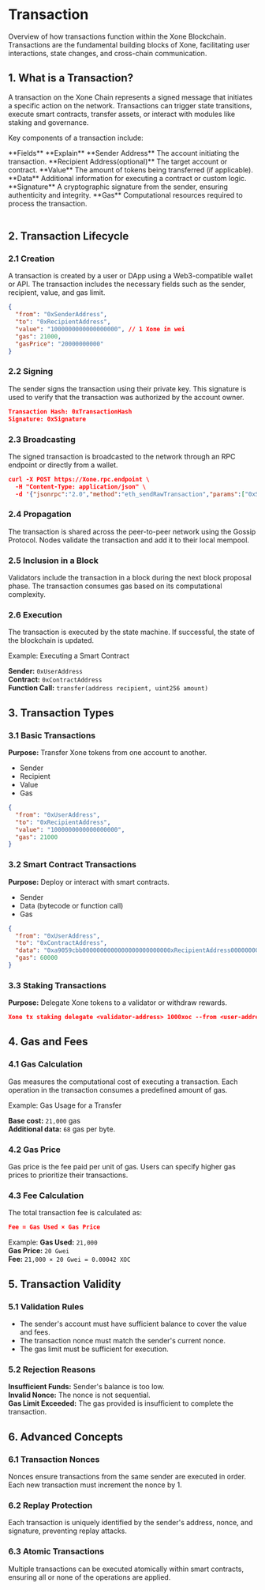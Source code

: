 
# Transaction

Overview of how transactions function within the Xone Blockchain. Transactions are the fundamental building blocks of Xone, facilitating user interactions, state changes, and cross-chain communication.

## 1. What is a Transaction?

A transaction on the Xone Chain represents a signed message that initiates a specific action on the network. Transactions can trigger state transitions, execute smart contracts, transfer assets, or interact with modules like staking and governance.

Key components of a transaction include:

<div className="overflow-x-auto">
<Table removeWrapper aria-label="Example static collection table" className="mt-2">
  <TableHeader>
    <TableColumn>**Fields**</TableColumn>
    <TableColumn>**Explain**</TableColumn>
  </TableHeader>
  <TableBody>
    <TableRow key="1">
      <TableCell>**Sender Address**</TableCell>
      <TableCell>The account initiating the transaction.</TableCell>
    </TableRow>
    <TableRow key="2">
      <TableCell>**Recipient Address(optional)**</TableCell>
      <TableCell>The target account or contract.</TableCell>
    </TableRow>
    <TableRow key="3">
      <TableCell>**Value**</TableCell>
      <TableCell>The amount of tokens being transferred (if applicable).</TableCell>
    </TableRow>
    <TableRow key="4">
      <TableCell>**Data**</TableCell>
      <TableCell>Additional information for executing a contract or custom logic.</TableCell>
    </TableRow>
    <TableRow key="5">
      <TableCell>**Signature**</TableCell>
      <TableCell>A cryptographic signature from the sender, ensuring authenticity and integrity.</TableCell>
    </TableRow>
    <TableRow key="6">
      <TableCell>**Gas**</TableCell>
      <TableCell>Computational resources required to process the transaction.</TableCell>
    </TableRow>
  </TableBody>
</Table>
</div>

## 2. Transaction Lifecycle

### 2.1 Creation
A transaction is created by a user or DApp using a Web3-compatible wallet or API. The transaction includes the necessary fields such as the sender, recipient, value, and gas limit.

```json showLineNumbers copy filename="Sending Tokens.json"
{
  "from": "0xSenderAddress",
  "to": "0xRecipientAddress",
  "value": "1000000000000000000", // 1 Xone in wei
  "gas": 21000,
  "gasPrice": "20000000000"
}
```

### 2.2 Signing
The sender signs the transaction using their private key. This signature is used to verify that the transaction was authorized by the account owner.

```json showLineNumbers copy filename="Signing the Transaction.json"
Transaction Hash: 0xTransactionHash
Signature: 0xSignature
```

### 2.3 Broadcasting
The signed transaction is broadcasted to the network through an RPC endpoint or directly from a wallet.

```json showLineNumbers copy filename="Sending a Transaction.json"
curl -X POST https://Xone.rpc.endpoint \
  -H "Content-Type: application/json" \
  -d '{"jsonrpc":"2.0","method":"eth_sendRawTransaction","params":["0xSignedTransaction"],"id":1}'
```

### 2.4 Propagation
The transaction is shared across the peer-to-peer network using the Gossip Protocol. Nodes validate the transaction and add it to their local mempool.

### 2.5 Inclusion in a Block
Validators include the transaction in a block during the next block proposal phase. The transaction consumes gas based on its computational complexity.

### 2.6 Execution
The transaction is executed by the state machine. If successful, the state of the blockchain is updated.

Example: Executing a Smart Contract

**Sender:** `0xUserAddress`\
**Contract:** `0xContractAddress`\
**Function Call:** `transfer(address recipient, uint256 amount)`

## 3. Transaction Types

### 3.1 Basic Transactions

**Purpose:** Transfer Xone tokens from one account to another.

- Sender
- Recipient
- Value
- Gas

```json showLineNumbers copy filename="Example.json"
{
  "from": "0xUserAddress",
  "to": "0xRecipientAddress",
  "value": "1000000000000000000",
  "gas": 21000
}
```

### 3.2 Smart Contract Transactions

**Purpose:** Deploy or interact with smart contracts.

- Sender
- Data (bytecode or function call)
- Gas

```json showLineNumbers copy filename="Example.json"
{
  "from": "0xUserAddress",
  "to": "0xContractAddress",
  "data": "0xa9059cbb0000000000000000000000000xRecipientAddress0000000000000000000000000000000000000000000001",
  "gas": 60000
}
```

### 3.3 Staking Transactions

**Purpose:** Delegate Xone tokens to a validator or withdraw rewards.

```json showLineNumbers copy filename=" Delegating tokens.json"
Xone tx staking delegate <validator-address> 1000xoc --from <user-address>
```

## 4. Gas and Fees

### 4.1 Gas Calculation
Gas measures the computational cost of executing a transaction. Each operation in the transaction consumes a predefined amount of gas.

Example: Gas Usage for a Transfer

**Base cost:** `21,000` gas\
**Additional data:** `68` gas per byte.

### 4.2 Gas Price
Gas price is the fee paid per unit of gas. Users can specify higher gas prices to prioritize their transactions.

### 4.3 Fee Calculation
The total transaction fee is calculated as:

```json showLineNumbers copy filename=" Delegating tokens.json"
Fee = Gas Used × Gas Price
```
Example:
**Gas Used:** `21,000`\
**Gas Price:** `20 Gwei`\
**Fee:** `21,000 × 20 Gwei = 0.00042 XOC`

## 5. Transaction Validity

### 5.1 Validation Rules

- The sender's account must have sufficient balance to cover the value and fees.
- The transaction nonce must match the sender's current nonce.
- The gas limit must be sufficient for execution.

### 5.2 Rejection Reasons

**Insufficient Funds:** Sender's balance is too low.\
**Invalid Nonce:** The nonce is not sequential.\
**Gas Limit Exceeded:** The gas provided is insufficient to complete the transaction.

## 6. Advanced Concepts
### 6.1 Transaction Nonces
Nonces ensure transactions from the same sender are executed in order. Each new transaction must increment the nonce by 1.

### 6.2 Replay Protection
Each transaction is uniquely identified by the sender's address, nonce, and signature, preventing replay attacks.

### 6.3 Atomic Transactions
Multiple transactions can be executed atomically within smart contracts, ensuring all or none of the operations are applied.